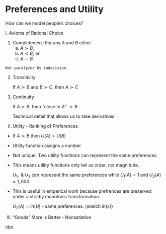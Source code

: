 
# Preferences and Utility

How can we model people's choices?

I. Axioms of Rational Choice

  1) Completeness: For any $A \text{ and } B$ either  
        a) $A \succ B$,   
        b) $A \prec B$, or  
        c) $A \sim B$  
        
    Not paralyzed by indecision.
    
  2) Transitivity
  
     If  $A \succ B$ and  $B \succ C$, then  $A \succ C$
     
  3) Continuity
  
     If  $A \succ B$, then "close to $A$"  $\succ B$  
     
     Technical detail that allows us to take derivatives.
     
II. Utility - Ranking of Preferences

  + If  $A \succ B$ then $U(A) > U(B)$
  + Utility function assigns a number
  + Not unique. Two utility functions can represent the same preferences
  + This means utility functions only tell us order, not magnitude. 
  
    $U_1, \text{ & } U_2$ can represent the same preferences while $U_1(A)=1$ and $U_2(A)=1,000$ 
    
  + This is useful in emperical work because prefrences are preserved under a strictly monotonic transformation. 
  
    $U_2(A) = ln(U)$ - same preferences. {sketch ln(x)}
  
  
III. "Goods" More is Better - Nonsatiation

nbn

  